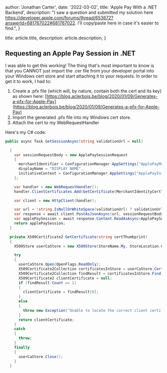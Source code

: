 
 author: 'Jonathan Carter',
 date: '2022-03-02',
 title: 'Apple Pay With a .NET Backend',
 description:
 "I saw a question and submitted my solution here https://developer.apple.com/forums/thread/653672?answerId=681767022#681767022. I&apos;ll copy/paste here in case it&apos;s easier to find.",
}

 title: article.title,
 description: article.description,
}


## Requesting an Apple Pay Session in .NET

I was able to get this working! The thing that's most important to know is that you CANNOT just import the .cer file from 
your developer portal into your Windows cert store and start attaching it to your requests. In order to get it to work, I had to:

1. Create a .pfx file (which will, by nature, contain both the cert and its key) as shown here: [https://blog.aclerbois.be/blog/2020/01/09/Generates-a-pfx-for-Apple-Pay](https://blog.aclerbois.be/blog/2020/01/09/Generates-a-pfx-for-Apple-Pay)
2. Import the generated .pfx file into my Windows cert store.
3. Attach the cert to my WebRequestHandler

Here's my C# code:

``` csharp
public async Task GetSessionAsync(string validationUrl = null)

  {
    var sessionRequestBody = new ApplePaySessionRequest
    {
      merchantIdentifier = ConfigurationManager.AppSettings["ApplePayMerchantIdentifier"],
      displayName = "DISPLAY NAME",
      initiativeContext = ConfigurationManager.AppSettings["ApplePayInitiativeUrl"]
    };

    var handler = new WebRequestHandler();    
    handler.ClientCertificates.Add(GetCertificate(MerchantIdentityCertThumbprint));      

    var client = new HttpClient(handler);

    var url = !string.IsNullOrWhiteSpace(validationUrl) ? validationUrl : PaymentSessionEndpointUrl;
    var response = await client.PostAsJsonAsync(url, sessionRequestBody);
    var applePaySession = await response.Content.ReadAsAsync<ApplePaySession>();
    return applePaySession;
  }

  private X509Certificate2 GetCertificate(string certThumbprint)
  {
    X509Store userCaStore = new X509Store(StoreName.My, StoreLocation.CurrentUser);

    try
    {
      userCaStore.Open(OpenFlags.ReadOnly);
      X509Certificate2Collection certificatesInStore = userCaStore.Certificates;
      X509Certificate2Collection findResult = certificatesInStore.Find(X509FindType.FindByThumbprint, certThumbprint, false);
      X509Certificate2 clientCertificate = null;
      if (findResult.Count == 1)
      {
        clientCertificate = findResult[0];
      }
      else
      {
        throw new Exception("Unable to locate the correct client certificate.");
      }
      return clientCertificate;
    }
    catch
    {
      throw;
    }
    finally
    {
      userCaStore.Close();
    }
  }
  ```